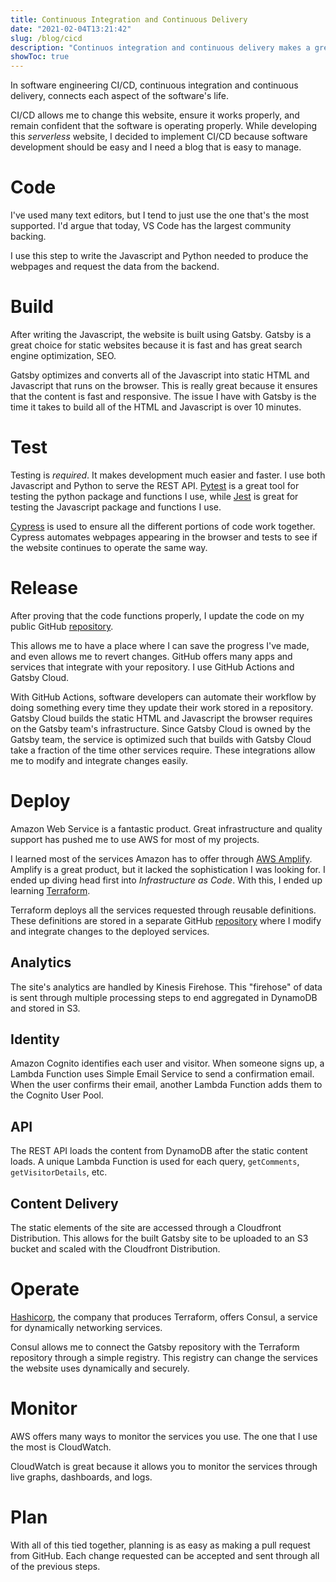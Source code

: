 ```yaml
---
title: Continuous Integration and Continuous Delivery
date: "2021-02-04T13:21:42"
slug: /blog/cicd
description: "Continuos integration and continuous delivery makes a great workflow and product"
showToc: true
---
```



In software engineering CI/CD, continuous integration and continuous delivery, connects each aspect of the software's life.

<CICD />

CI/CD allows me to change this website, ensure it works properly, and remain confident that the software is operating properly. While developing this *serverless* website, I decided to implement CI/CD because software development should be easy and I need a blog that is easy to manage.

# Code

I've used many text editors, but I tend to just use the one that's the most supported. I'd argue that today, VS Code has the largest community backing.

<Vscode />

I use this step to write the Javascript and Python needed to produce the webpages and request the data from the backend.

# Build

After writing the Javascript, the website is built using Gatsby. Gatsby is a great choice for static websites because it is fast and has great search engine optimization, SEO.

<Gatsby />

Gatsby optimizes and converts all of the Javascript into static HTML and Javascript that runs on the browser. This is really great because it ensures that the content is fast and responsive. The issue I have with Gatsby is the time it takes to build all of the HTML and Javascript is over 10 minutes.

# Test

Testing is *required*. It makes development much easier and faster. I use both Javascript and Python to serve the REST API. [Pytest](https://docs.pytest.org/en/stable/) is a great tool for testing the python package and functions I use, while [Jest](https://jestjs.io) is great for testing the Javascript package and functions I use.

<Pytest /><Jest />

[Cypress](https://www.cypress.io) is used to ensure all the different portions of code work together. Cypress automates webpages appearing in the browser and tests to see if the website continues to operate the same way.

<Cypress />

# Release

After proving that the code functions properly, I update the code on my public GitHub [repository](https://github.com/tnorlund/Blog).

<Github />

This allows me to have a place where I can save the progress I've made, and even allows me to revert changes. GitHub offers many apps and services that integrate with your repository. I use GitHub Actions and Gatsby Cloud.

<GithubActions /><GatsbyCloud />

With GitHub Actions, software developers can automate their workflow by doing something every time they update their work stored in a repository. Gatsby Cloud builds the static HTML and Javascript the browser requires on the Gatsby team's infrastructure. Since Gatsby Cloud is owned by the Gatsby team, the service is optimized such that builds with Gatsby Cloud take a fraction of the time other services require. These integrations allow me to modify and integrate changes easily. 

# Deploy

Amazon Web Service is a fantastic product. Great infrastructure and quality support has pushed me to use AWS for most of my projects.

<Aws />

I learned most of the services Amazon has to offer through [AWS Amplify](https://aws.amazon.com/amplify/). Amplify is a great product, but it lacked the sophistication I was looking for. I ended up diving head first into *Infrastructure as Code*. With this, I ended up learning [Terraform](https://www.terraform.io).

<Terraform />

Terraform deploys all the services requested through reusable definitions. These definitions are stored in a separate GitHub [repository](https://github.com/tnorlund/Blog-backend) where I modify and integrate changes to the deployed services.

## Analytics

The site's analytics are handled by Kinesis Firehose. This "firehose" of data is sent through multiple processing steps to end aggregated in DynamoDB and stored in S3.

<Analytics />

## Identity

Amazon Cognito identifies each user and visitor. When someone signs up, a Lambda Function uses Simple Email Service to send a confirmation email. When the user confirms their email, another Lambda Function adds them to the Cognito User Pool.

<Identity />

## API

The REST API loads the content from DynamoDB after the static content loads. A unique Lambda Function is used for each query, `getComments`, `getVisitorDetails`, etc.

<API />

## Content Delivery

The static elements of the site are accessed through a Cloudfront Distribution. This allows for the built Gatsby site to be uploaded to an S3 bucket and scaled with the Cloudfront Distribution.

<ContentDelivery />

# Operate

[Hashicorp](https://www.hashicorp.com), the company that produces Terraform, offers Consul, a service for dynamically networking services.

<Consul />

Consul allows me to connect the Gatsby repository with the Terraform repository through a simple registry. This registry can change the services the website uses dynamically and securely.

# Monitor

AWS offers many ways to monitor the services you use. The one that I use the most is CloudWatch.

<CloudWatch />

CloudWatch is great because it allows you to monitor the services through live graphs, dashboards, and logs. 

# Plan

With all of this tied together, planning is as easy as making a pull request from GitHub. Each change requested can be accepted and sent through all of the previous steps. 